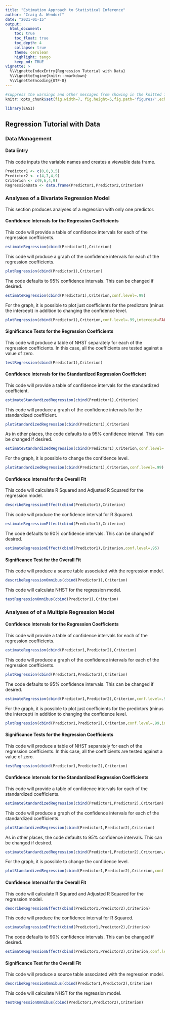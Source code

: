 ```yaml
---
title: "Estimation Approach to Statistical Inference"
author: "Craig A. Wendorf"
date: "2021-01-15"
output:
  html_document:
    toc: true
    toc_float: true
    toc_depth: 4
    collapse: true
    theme: cerulean
    highlight: tango
    keep_md: TRUE
vignette: >
  %\VignetteIndexEntry{Regression Tutorial with Data}
  %\VignetteEngine{knitr::rmarkdown}
  %\VignetteEncoding{UTF-8}
---
```


```r
#suppress the warnings and other messages from showing in the knitted file.
knitr::opts_chunk$set(fig.width=7, fig.height=5,fig.path='figures/',echo=TRUE,warning=FALSE,message=FALSE)
```

```r
library(EASI)
```

## Regression Tutorial with Data

### Data Management

#### Data Entry

This code inputs the variable names and creates a viewable data frame.
```r
Predictor1 <- c(0,0,3,5)
Predictor2 <- c(4,7,4,9)
Criterion <- c(9,6,4,9)
RegressionData <- data.frame(Predictor1,Predictor2,Criterion)
```

### Analyses of a Bivariate Regression Model

This section produces analyses of a regression with only one predictor.

#### Confidence Intervals for the Regression Coefficients

This code will provide a table of confidence intervals for each of the regression coefficients.
```r
estimateRegression(cbind(Predictor1),Criterion)
```

This code will produce a graph of the confidence intervals for each of the regression coefficients.
```r
plotRegression(cbind(Predictor1),Criterion)
```

The code defaults to 95% confidence intervals. This can be changed if desired.
```r
estimateRegression(cbind(Predictor1),Criterion,conf.level=.99)
```

For the graph, it is possible to plot just coefficients for the predictors (minus the intercept) in addition to changing the confidence level.
```r
plotRegression(cbind(Predictor1),Criterion,conf.level=.99,intercept=FALSE)
```

#### Significance Tests for the Regression Coefficients

This code will produce a table of NHST separately for each of the regression coefficients. In this case, all the coefficients are tested against a value of zero.
```r
testRegression(cbind(Predictor1),Criterion)
```

#### Confidence Intervals for the Standardized Regression Coefficient

This code will provide a table of confidence intervals for the standardized coefficient.
```r
estimateStandardizedRegression(cbind(Predictor1),Criterion)
```

This code will produce a graph of the confidence intervals for the standardized coefficient.
```r
plotStandardizedRegression(cbind(Predictor1),Criterion)
```

As in other places, the code defaults to a 95% confidence interval. This can be changed if desired.
```r
estimateStandardizedRegression(cbind(Predictor1),Criterion,conf.level=.99)
```

For the graph, it is possible to change the confidence level.
```r
plotStandardizedRegression(cbind(Predictor1),Criterion,conf.level=.99)
```

#### Confidence Interval for the Overall Fit

This code will calculate R Squared and Adjusted R Squared for the regression model.
```r
describeRegressionEffect(cbind(Predictor1),Criterion)
```

This code will produce the confidence interval for R Squared.
```r
estimateRegressionEffect(cbind(Predictor1),Criterion)
```

The code defaults to 90% confidence intervals. This can be changed if desired.
```r
estimateRegressionEffect(cbind(Predictor1),Criterion,conf.level=.95)
```

#### Significance Test for the Overall Fit

This code will produce a source table associated with the regression model.
```r
describeRegressionOmnibus(cbind(Predictor1),Criterion)
```

This code will calculate NHST for the regression model.
```r
testRegressionOmnibus(cbind(Predictor1),Criterion)
```

### Analyses of of a Multiple Regression Model

#### Confidence Intervals for the Regression Coefficients

This code will provide a table of confidence intervals for each of the regression coefficients.
```r
estimateRegression(cbind(Predictor1,Predictor2),Criterion)
```

This code will produce a graph of the confidence intervals for each of the regression coefficients.
```r
plotRegression(cbind(Predictor1,Predictor2),Criterion)
```

The code defaults to 95% confidence intervals. This can be changed if desired.
```r
estimateRegression(cbind(Predictor1,Predictor2),Criterion,conf.level=.99)
```

For the graph, it is possible to plot just coefficients for the predictors (minus the intercept) in addition to changing the confidence level.
```r
plotRegression(cbind(Predictor1,Predictor2),Criterion,conf.level=.99,intercept=FALSE)
```

#### Significance Tests for the Regression Coefficients

This code will produce a table of NHST separately for each of the regression coefficients. In this case, all the coefficients are tested against a value of zero.
```r
testRegression(cbind(Predictor1,Predictor2),Criterion)
```

#### Confidence Intervals for the Standardized Regression Coefficients

This code will provide a table of confidence intervals for each of the standardized coefficients.
```r
estimateStandardizedRegression(cbind(Predictor1,Predictor2),Criterion)
```

This code will produce a graph of the confidence intervals for each of the standardized coefficients.
```r
plotStandardizedRegression(cbind(Predictor1,Predictor2),Criterion)
```

As in other places, the code defaults to 95% confidence intervals. This can be changed if desired.
```r
estimateStandardizedRegression(cbind(Predictor1,Predictor2),Criterion,conf.level=.99)
```

For the graph, it is possible to change the confidence level.
```r
plotStandardizedRegression(cbind(Predictor1,Predictor2),Criterion,conf.level=.99)
```

#### Confidence Interval for the Overall Fit

This code will calculate R Squared and Adjusted R Squared for the regression model.
```r
describeRegressionEffect(cbind(Predictor1,Predictor2),Criterion)
```

This code will produce the confidence interval for R Squared.
```r
estimateRegressionEffect(cbind(Predictor1,Predictor2),Criterion)
```

The code defaults to 90% confidence intervals. This can be changed if desired.
```r
estimateRegressionEffect(cbind(Predictor1,Predictor2),Criterion,conf.level=.95)
```

#### Significance Test for the Overall Fit

This code will produce a source table associated with the regression model.
```r
describeRegressionOmnibus(cbind(Predictor1,Predictor2),Criterion)
```

This code will calculate NHST for the regression model.
```r
testRegressionOmnibus(cbind(Predictor1,Predictor2),Criterion)
```
